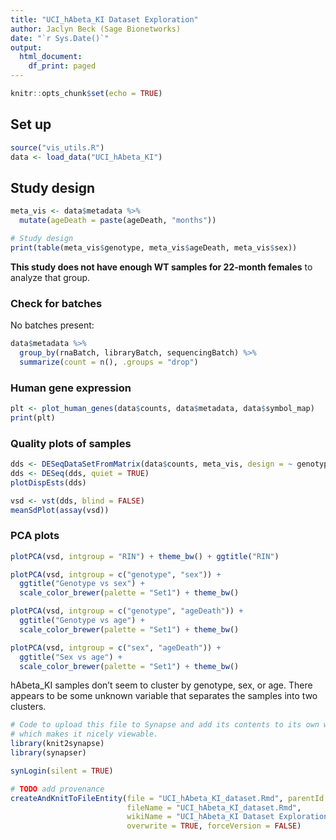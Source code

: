 ```yaml
---
title: "UCI_hAbeta_KI Dataset Exploration"
author: Jaclyn Beck (Sage Bionetworks)
date: "`r Sys.Date()`"
output:
  html_document:
    df_print: paged
---
```


```r
knitr::opts_chunk$set(echo = TRUE)
```

## Set up

```r
source("vis_utils.R")
data <- load_data("UCI_hAbeta_KI")
```

## Study design

```r
meta_vis <- data$metadata %>%
  mutate(ageDeath = paste(ageDeath, "months"))

# Study design
print(table(meta_vis$genotype, meta_vis$ageDeath, meta_vis$sex))
```

**This study does not have enough WT samples for 22-month females** to analyze that group.

### Check for batches

No batches present:

```r
data$metadata %>%
  group_by(rnaBatch, libraryBatch, sequencingBatch) %>%
  summarize(count = n(), .groups = "drop")
```

### Human gene expression

```r
plt <- plot_human_genes(data$counts, data$metadata, data$symbol_map)
print(plt)
```

### Quality plots of samples

```r
dds <- DESeqDataSetFromMatrix(data$counts, meta_vis, design = ~ genotype)
dds <- DESeq(dds, quiet = TRUE)
plotDispEsts(dds)
```

```r
vsd <- vst(dds, blind = FALSE)
meanSdPlot(assay(vsd))
```

### PCA plots

```r
plotPCA(vsd, intgroup = "RIN") + theme_bw() + ggtitle("RIN")

plotPCA(vsd, intgroup = c("genotype", "sex")) + 
  ggtitle("Genotype vs sex") +
  scale_color_brewer(palette = "Set1") + theme_bw() 

plotPCA(vsd, intgroup = c("genotype", "ageDeath")) + 
  ggtitle("Genotype vs age") +
  scale_color_brewer(palette = "Set1") + theme_bw()

plotPCA(vsd, intgroup = c("sex", "ageDeath")) +
  ggtitle("Sex vs age") +
  scale_color_brewer(palette = "Set1") + theme_bw()
```

hAbeta_KI samples don't seem to cluster by genotype, sex, or age. There appears to be some unknown variable that separates the samples into two clusters. 

```r
# Code to upload this file to Synapse and add its contents to its own wiki page,
# which makes it nicely viewable.
library(knit2synapse)
library(synapser)

synLogin(silent = TRUE)

# TODO add provenance
createAndKnitToFileEntity(file = "UCI_hAbeta_KI_dataset.Rmd", parentId = "syn64299959", 
                          fileName = "UCI_hAbeta_KI_dataset.Rmd",
                          wikiName = "UCI_hAbeta_KI Dataset Exploration", 
                          overwrite = TRUE, forceVersion = FALSE)

```
